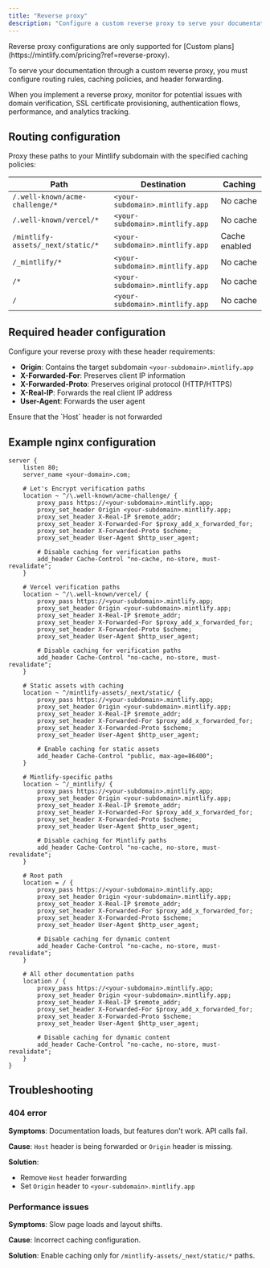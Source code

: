 ```yaml
---
title: "Reverse proxy"
description: "Configure a custom reverse proxy to serve your documentation"
---
```


<Note>
  Reverse proxy configurations are only supported for [Custom plans](https://mintlify.com/pricing?ref=reverse-proxy).
</Note>

To serve your documentation through a custom reverse proxy, you must configure routing rules, caching policies, and header forwarding.

When you implement a reverse proxy, monitor for potential issues with domain verification, SSL certificate provisioning, authentication flows, performance, and analytics tracking.

## Routing configuration

Proxy these paths to your Mintlify subdomain with the specified caching policies:

| Path | Destination | Caching |
|------|-------------|---------|
| `/.well-known/acme-challenge/*` | `<your-subdomain>.mintlify.app` | No cache |
| `/.well-known/vercel/*` | `<your-subdomain>.mintlify.app` | No cache |
| `/mintlify-assets/_next/static/*` | `<your-subdomain>.mintlify.app` | Cache enabled |
| `/_mintlify/*` | `<your-subdomain>.mintlify.app` | No cache |
| `/*` | `<your-subdomain>.mintlify.app` | No cache |
| `/` | `<your-subdomain>.mintlify.app` | No cache |

## Required header configuration

Configure your reverse proxy with these header requirements:

- **Origin**: Contains the target subdomain `<your-subdomain>.mintlify.app`
- **X-Forwarded-For**: Preserves client IP information
- **X-Forwarded-Proto**: Preserves original protocol (HTTP/HTTPS)
- **X-Real-IP**: Forwards the real client IP address
- **User-Agent**: Forwards the user agent

<Warning>
  Ensure that the `Host` header is not forwarded
</Warning>

## Example nginx configuration

```nginx
server {
    listen 80;
    server_name <your-domain>.com;

    # Let's Encrypt verification paths
    location ~ ^/\.well-known/acme-challenge/ {
        proxy_pass https://<your-subdomain>.mintlify.app;
        proxy_set_header Origin <your-subdomain>.mintlify.app;
        proxy_set_header X-Real-IP $remote_addr;
        proxy_set_header X-Forwarded-For $proxy_add_x_forwarded_for;
        proxy_set_header X-Forwarded-Proto $scheme;
        proxy_set_header User-Agent $http_user_agent;

        # Disable caching for verification paths
        add_header Cache-Control "no-cache, no-store, must-revalidate";
    }

    # Vercel verification paths
    location ~ ^/\.well-known/vercel/ {
        proxy_pass https://<your-subdomain>.mintlify.app;
        proxy_set_header Origin <your-subdomain>.mintlify.app;
        proxy_set_header X-Real-IP $remote_addr;
        proxy_set_header X-Forwarded-For $proxy_add_x_forwarded_for;
        proxy_set_header X-Forwarded-Proto $scheme;
        proxy_set_header User-Agent $http_user_agent;

        # Disable caching for verification paths
        add_header Cache-Control "no-cache, no-store, must-revalidate";
    }

    # Static assets with caching
    location ~ ^/mintlify-assets/_next/static/ {
        proxy_pass https://<your-subdomain>.mintlify.app;
        proxy_set_header Origin <your-subdomain>.mintlify.app;
        proxy_set_header X-Real-IP $remote_addr;
        proxy_set_header X-Forwarded-For $proxy_add_x_forwarded_for;
        proxy_set_header X-Forwarded-Proto $scheme;
        proxy_set_header User-Agent $http_user_agent;

        # Enable caching for static assets
        add_header Cache-Control "public, max-age=86400";
    }

    # Mintlify-specific paths
    location ~ ^/_mintlify/ {
        proxy_pass https://<your-subdomain>.mintlify.app;
        proxy_set_header Origin <your-subdomain>.mintlify.app;
        proxy_set_header X-Real-IP $remote_addr;
        proxy_set_header X-Forwarded-For $proxy_add_x_forwarded_for;
        proxy_set_header X-Forwarded-Proto $scheme;
        proxy_set_header User-Agent $http_user_agent;

        # Disable caching for Mintlify paths
        add_header Cache-Control "no-cache, no-store, must-revalidate";
    }

    # Root path
    location = / {
        proxy_pass https://<your-subdomain>.mintlify.app;
        proxy_set_header Origin <your-subdomain>.mintlify.app;
        proxy_set_header X-Real-IP $remote_addr;
        proxy_set_header X-Forwarded-For $proxy_add_x_forwarded_for;
        proxy_set_header X-Forwarded-Proto $scheme;
        proxy_set_header User-Agent $http_user_agent;

        # Disable caching for dynamic content
        add_header Cache-Control "no-cache, no-store, must-revalidate";
    }

    # All other documentation paths
    location / {
        proxy_pass https://<your-subdomain>.mintlify.app;
        proxy_set_header Origin <your-subdomain>.mintlify.app;
        proxy_set_header X-Real-IP $remote_addr;
        proxy_set_header X-Forwarded-For $proxy_add_x_forwarded_for;
        proxy_set_header X-Forwarded-Proto $scheme;
        proxy_set_header User-Agent $http_user_agent;

        # Disable caching for dynamic content
        add_header Cache-Control "no-cache, no-store, must-revalidate";
    }
}
```

## Troubleshooting

### 404 error

**Symptoms**: Documentation loads, but features don't work. API calls fail.

**Cause**: `Host` header is being forwarded or `Origin` header is missing.

**Solution**:

- Remove `Host` header forwarding
- Set `Origin` header to `<your-subdomain>.mintlify.app`

### Performance issues

**Symptoms**: Slow page loads and layout shifts.

**Cause**: Incorrect caching configuration.

**Solution**: Enable caching only for `/mintlify-assets/_next/static/*` paths.
